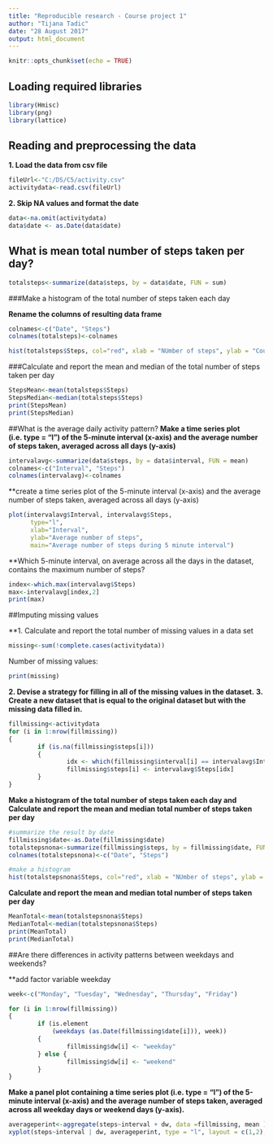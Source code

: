 ---
title: "Reproducible research - Course project 1"
author: "Tijana Tadic"
date: "28 August 2017"
output: html_document
---

```{r setup, include=FALSE}
knitr::opts_chunk$set(echo = TRUE)
```

## Loading required libraries
```{r}
library(Hmisc)
library(png)
library(lattice)
```

## Reading and preprocessing the data

**1. Load the data from csv file**
```{r}
fileUrl<-"C:/DS/C5/activity.csv"
activitydata<-read.csv(fileUrl)
```

**2. Skip NA values and format the date**

```{r}
data<-na.omit(activitydata)
data$date <- as.Date(data$date)
```

## What is mean total number of steps taken per day?

```{r}
totalsteps<-summarize(data$steps, by = data$date, FUN = sum)
```

###Make a histogram of the total number of steps taken each day

**Rename the columns of resulting data frame**
```{r}
colnames<-c("Date", "Steps")
colnames(totalsteps)<-colnames
```


```{r}
hist(totalsteps$Steps, col="red", xlab = "NUmber of steps", ylab = "Count", main = "Number of steps per day")
```

###Calculate and report the mean and median of the total number of steps taken per day

```{r}
StepsMean<-mean(totalsteps$Steps)
StepsMedian<-median(totalsteps$Steps)
print(StepsMean)
print(StepsMedian)
```

##What is the average daily activity pattern?
**Make a time series plot (i.e. type = "l") of the 5-minute interval (x-axis) and the average number of steps taken, averaged across all days (y-axis)**

```{r}
intervalavg<-summarize(data$steps, by = data$interval, FUN = mean)
colnames<-c("Interval", "Steps")
colnames(intervalavg)<-colnames
```

**create a time series plot of the 5-minute interval (x-axis) and the average number of steps taken, averaged across all days (y-axis)
```{r}
plot(intervalavg$Interval, intervalavg$Steps, 
      type="l",
      xlab="Interval",
      ylab="Average number of steps",
      main="Average number of steps during 5 minute interval")
```

**Which 5-minute interval, on average across all the days in the dataset, contains the maximum number of steps?
```{r}
index<-which.max(intervalavg$Steps)
max<-intervalavg[index,2]
print(max)
```

##Imputing missing values

**1. Calculate and report the total number of missing values in a data set

```{r}
missing<-sum(!complete.cases(activitydata))
```
Number of missing values: 
```{r}
print(missing)
```

**2. Devise a strategy for filling in all of the missing values in the dataset.**
**3. Create a new dataset that is equal to the original dataset but with the missing data filled in.**
```{r}
fillmissing<-activitydata
for (i in 1:nrow(fillmissing))
{
        if (is.na(fillmissing$steps[i]))
        {
                idx <- which(fillmissing$interval[i] == intervalavg$Interval)
                fillmissing$steps[i] <- intervalavg$Steps[idx]
        }
}
```

**Make a histogram of the total number of steps taken each day and Calculate and report the mean and median total number of steps taken per day**
```{r}
#summarize the result by date
fillmissing$date<-as.Date(fillmissing$date)
totalstepsnona<-summarize(fillmissing$steps, by = fillmissing$date, FUN = sum)
colnames(totalstepsnona)<-c("Date", "Steps")

#make a histogram
hist(totalstepsnona$Steps, col="red", xlab = "NUmber of steps", ylab = "Count", main = "Number of steps per day")
```


**Calculate and report the mean and median total number of steps taken per day**
```{r}
MeanTotal<-mean(totalstepsnona$Steps)
MedianTotal<-median(totalstepsnona$Steps)
print(MeanTotal)
print(MedianTotal)
```

##Are there differences in activity patterns between weekdays and weekends?

**add factor variable weekday

```{r}

week<-c("Monday", "Tuesday", "Wednesday", "Thursday", "Friday")

for (i in 1:nrow(fillmissing))
{
        if (is.element
            (weekdays (as.Date(fillmissing$date[i])), week))
        {
                fillmissing$dw[i] <- "weekday"   
        } else {
                fillmissing$dw[i] <- "weekend"
        }
}

```

**Make a panel plot containing a time series plot (i.e. type = "l") of the 5-minute interval (x-axis) and the average number of steps taken, averaged across all weekday days or weekend days (y-axis).**

```{r}
averageperint<-aggregate(steps~interval + dw, data =fillmissing, mean )
xyplot(steps~interval | dw, averageperint, type = "l", layout = c(1,2), xlab = "Interval", ylab = "Number of steps")
```